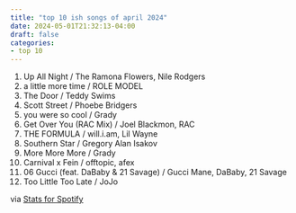 ```yaml
---
title: "top 10 ish songs of april 2024"
date: 2024-05-01T21:32:13-04:00
draft: false
categories:
- top 10
---
```

1. Up All Night / The Ramona Flowers, Nile Rodgers
1. a little more time / ROLE MODEL
2. The Door / Teddy Swims
3. Scott Street / Phoebe Bridgers
4. you were so cool / Grady
5.  Get Over You (RAC Mix) / Joel Blackmon, RAC
6.  THE FORMULA / will.i.am, Lil Wayne
7.  Southern Star / Gregory Alan Isakov
8.  More More More / Grady
9.  Carnival x Fein / offtopic, afex
10. 06 Gucci (feat. DaBaby & 21 Savage) / Gucci Mane, DaBaby, 21 Savage
11. Too Little Too Late / JoJo

via [Stats for Spotify](https://www.statsforspotify.com/)